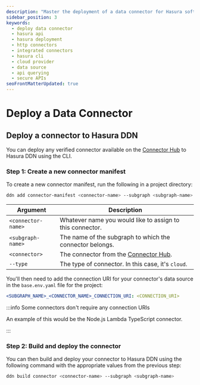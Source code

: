```yaml
---
description: "Master the deployment of a data connector for Hasura software with our comprehensive guide."
sidebar_position: 3
keywords:
  - deploy data connector
  - hasura api
  - hasura deployment
  - http connectors
  - integrated connectors
  - hasura cli
  - cloud provider
  - data source
  - api querying
  - secure APIs
seoFrontMatterUpdated: true
---
```


# Deploy a Data Connector

## Deploy a connector to Hasura DDN

You can deploy any verified connector available on the [Connector Hub](https://hasura.io/connectors) to Hasura DDN using
the CLI.

### Step 1: Create a new connector manifest

To create a new connector manifest, run the following in a project directory:

```bash
ddn add connector-manifest <connector-name> --subgraph <subgraph-name> --hub-connector <connector> --type cloud
```

| Argument           | Description                                                           |
| ------------------ | --------------------------------------------------------------------- |
| `<connector-name>` | Whatever name you would like to assign to this connector.             |
| `<subgraph-name>`  | The name of the subgraph to which the connector belongs.              |
| `<connector>`      | The connector from the [Connector Hub](https://hasura.io/connectors). |
| `--type`           | The type of connector. In this case, it's `cloud`.                    |

You'll then need to add the connection URI for your connector's data source in the `base.env.yaml` file for the project:

```yaml
<SUBGRAPH_NAME>_<CONNECTOR_NAME>_CONNECTION_URI: <CONNECTION_URI>
```

:::info Some connectors don't require any connection URIs

An example of this would be the Node.js Lambda TypeScript connector.

:::

### Step 2: Build and deploy the connector

You can then build and deploy your connector to Hasura DDN using the following command with the appropriate values from
the previous step:

```bash
ddn build connector <connector-name> --subgraph <subgraph-name>
```
